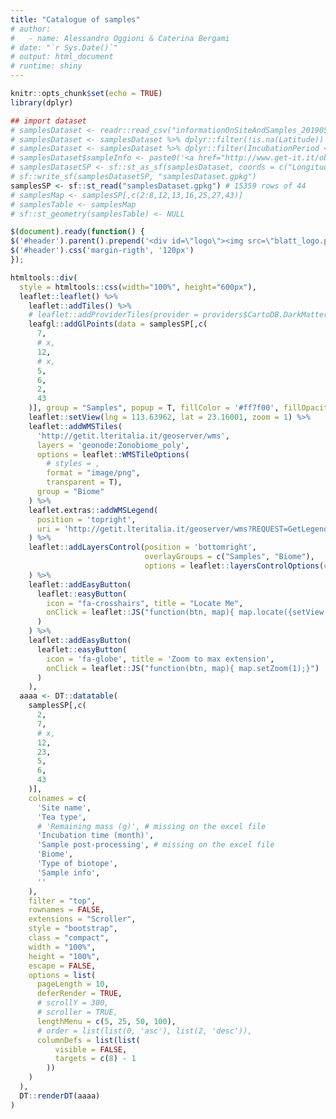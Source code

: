 ```yaml
---
title: "Catalogue of samples"
# author:
#   - name: Alessandro Oggioni & Caterina Bergami
# date: "`r Sys.Date()`"
# output: html_document
# runtime: shiny
---
```


```r
knitr::opts_chunk$set(echo = TRUE)
library(dplyr)

## import dataset
# samplesDataset <- readr::read_csv("informationOnSiteAndSamples_20190513.csv") # 15743 rows of 44
# samplesDataset <- samplesDataset %>% dplyr::filter(!is.na(Latitude)) # 15708 rows of 44
# samplesDataset <- samplesDataset %>% dplyr::filter(IncubationPeriod <= 12) # 15359 rows of 44
# samplesDataset$sampleInfo <- paste0('<a href="http://www.get-it.it/objects/samples/teabag/', samplesDataset$Merged, '.xml" target = "_blank" class = "btn btn-primary">Sample info</a>')
# samplesDatasetSP <- sf::st_as_sf(samplesDataset, coords = c("Longitude", "Latitude"), crs = 4326) # 15359 rows of 44
# sf::write_sf(samplesDatasetSP, "samplesDataset.gpkg")
samplesSP <- sf::st_read("samplesDataset.gpkg") # 15359 rows of 44 
# samplesMap <- samplesSP[,c(2:8,12,13,16,25,27,43)]
# samplesTable <- samplesMap
# sf::st_geometry(samplesTable) <- NULL
```

```js
$(document).ready(function() {
$('#header').parent().prepend('<div id=\"logo\"><img src=\"blatt_logo.png\" style=\"position:absolute; top:0; right:250px; padding:20px; height:120px; top:33px;\"></div>');
$('#header').css('margin-rigth', '120px')
});
```

```r
htmltools::div(
  style = htmltools::css(width="100%", height="600px"),
  leaflet::leaflet() %>%
    leaflet::addTiles() %>%
    # leaflet::addProviderTiles(provider = providers$CartoDB.DarkMatter) %>%
    leafgl::addGlPoints(data = samplesSP[,c(
      7,
      # x,
      12,
      # x,
      5,
      6,
      2,
      43
    )], group = "Samples", popup = T, fillColor = '#ff7f00', fillOpacity = 1, radius = 7) %>%
    leaflet::setView(lng = 113.63962, lat = 23.16001, zoom = 1) %>%
    leaflet::addWMSTiles(
      'http://getit.lteritalia.it/geoserver/wms',
      layers = 'geonode:Zonobiome_poly',
      options = leaflet::WMSTileOptions(
        # styles = ,
        format = "image/png",
        transparent = T),
      group = "Biome"
    ) %>%
    leaflet.extras::addWMSLegend(
      position = 'topright',
      uri = 'http://getit.lteritalia.it/geoserver/wms?REQUEST=GetLegendGraphic&VERSION=1.0.0&FORMAT=image/png&WIDTH=20&HEIGHT=20&LAYER=geonode:Zonobiome_poly'
    ) %>%
    leaflet::addLayersControl(position = 'bottomright',
                              overlayGroups = c("Samples", "Biome"),
                              options = leaflet::layersControlOptions(collapsed = FALSE)
    ) %>%
    leaflet::addEasyButton(
      leaflet::easyButton(
        icon = "fa-crosshairs", title = "Locate Me",
        onClick = leaflet::JS("function(btn, map){ map.locate({setView: true}); }")
      )
    ) %>%
    leaflet::addEasyButton(
      leaflet::easyButton(
        icon = 'fa-globe', title = 'Zoom to max extension',
        onClick = leaflet::JS("function(btn, map){ map.setZoom(1);}")
      )
    ),
  aaaa <- DT::datatable(
    samplesSP[,c(
      2,
      7,
      # x,
      12,
      23,
      5,
      6,
      43
    )],
    colnames = c(
      'Site name',
      'Tea type',
      # 'Remaining mass (g)', # missing on the excel file
      'Incubation time (month)',
      'Sample post-processing', # missing on the excel file
      'Biome',
      'Type of biotope',
      'Sample info',
      ''
    ),
    filter = "top",
    rownames = FALSE,
    extensions = "Scroller",
    style = "bootstrap",
    class = "compact",
    width = "100%",
    height = "100%",
    escape = FALSE,
    options = list(
      pageLength = 10,
      deferRender = TRUE,
      # scrollY = 300, 
      # scroller = TRUE,
      lengthMenu = c(5, 25, 50, 100),
      # order = list(list(0, 'asc'), list(2, 'desc')),
      columnDefs = list(list(
          visible = FALSE,
          targets = c(8) - 1
        ))
    )
  ),
  DT::renderDT(aaaa)
)

```


